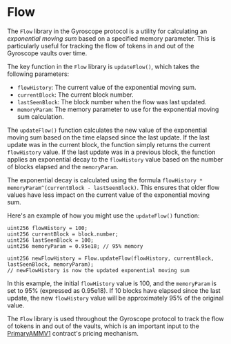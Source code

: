 
# Flow

The `Flow` library in the Gyroscope protocol is a utility for calculating an *exponential moving sum* based on a specified memory parameter. This is particularly useful for tracking the flow of tokens in and out of the Gyroscope vaults over time.

The key function in the `Flow` library is `updateFlow()`, which takes the following parameters:

- `flowHistory`: The current value of the exponential moving sum.
- `currentBlock`: The current block number.
- `lastSeenBlock`: The block number when the flow was last updated.
- `memoryParam`: The memory parameter to use for the exponential moving sum calculation.

The `updateFlow()` function calculates the new value of the exponential moving sum based on the time elapsed since the last update. If the last update was in the current block, the function simply returns the current `flowHistory` value. If the last update was in a previous block, the function applies an exponential decay to the `flowHistory` value based on the number of blocks elapsed and the `memoryParam`.

The exponential decay is calculated using the formula `flowHistory * memoryParam^(currentBlock - lastSeenBlock)`. This ensures that older flow values have less impact on the current value of the exponential moving sum.

Here's an example of how you might use the `updateFlow()` function:

```solidity
uint256 flowHistory = 100;
uint256 currentBlock = block.number;
uint256 lastSeenBlock = 100;
uint256 memoryParam = 0.95e18; // 95% memory

uint256 newFlowHistory = Flow.updateFlow(flowHistory, currentBlock, lastSeenBlock, memoryParam);
// newFlowHistory is now the updated exponential moving sum
```

In this example, the initial `flowHistory` value is 100, and the `memoryParam` is set to 95% (expressed as 0.95e18). If 10 blocks have elapsed since the last update, the new `flowHistory` value will be approximately 95% of the original value.

The `Flow` library is used throughout the Gyroscope protocol to track the flow of tokens in and out of the vaults, which is an important input to the [PrimaryAMMV1](/core-contracts/pamm) contract's pricing mechanism.